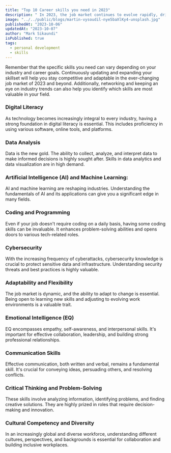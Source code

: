 ```yaml
---
title: "Top 10 Career skills you need in 2023"
description: " In 2023, the job market continues to evolve rapidly, driven by advancements in technology, changes in consumer behavior, and global economic shifts. To remain competitive and succeed in your career, you should consider developing a diverse set of skills that cater to these changes. Here are the top 10 career skills you need in 2023."
image: "../../public/blogs/martin-vysoudil-nye5baXlKy4-unsplash.jpg"
publishedAt: "2023-10-06"
updatedAt: "2023-10-07"
author: "Mark Sikaundi"
isPublished: true
tags:
  - personal development
  - skills
---
```


Remember that the specific skills you need can vary depending on your industry and career goals. Continuously updating and expanding your skillset will help you stay competitive and adaptable in the ever-changing job market of 2023 and beyond. Additionally, networking and keeping an eye on industry trends can also help you identify which skills
 are most valuable in your field.


### Digital Literacy 

As technology becomes increasingly integral to every industry, having a strong foundation in digital literacy is essential. This includes proficiency in using various software, online tools, and platforms.

### Data Analysis

Data is the new gold. The ability to collect, analyze, and interpret data to make informed decisions is highly sought after. Skills in data analytics and data visualization are in high demand.

### Artificial Intelligence (AI) and Machine Learning: 

AI and machine learning are reshaping industries. Understanding the fundamentals of AI and its applications can give you a significant edge in many fields.

### Coding and Programming

Even if your job doesn't require coding on a daily basis, having some coding skills can be invaluable. It enhances problem-solving abilities and opens doors to various tech-related roles.

### Cybersecurity

With the increasing frequency of cyberattacks, cybersecurity knowledge is crucial to protect sensitive data and infrastructure. Understanding security threats and best practices is highly valuable.

### Adaptability and Flexibility

The job market is dynamic, and the ability to adapt to change is essential. Being open to learning new skills and adjusting to evolving work environments is a valuable trait.

### Emotional Intelligence (EQ)

EQ encompasses empathy, self-awareness, and interpersonal skills. It's important for effective collaboration, leadership, and building strong professional relationships.

### Communication Skills

Effective communication, both written and verbal, remains a fundamental skill. It's crucial for conveying ideas, persuading others, and resolving conflicts.

### Critical Thinking and Problem-Solving

These skills involve analyzing information, identifying problems, and finding creative solutions. They are highly prized in roles that require decision-making and innovation.

### Cultural Competency and Diversity

In an increasingly global and diverse workforce, understanding different cultures, perspectives, and backgrounds is essential for collaboration and building inclusive workplaces.

